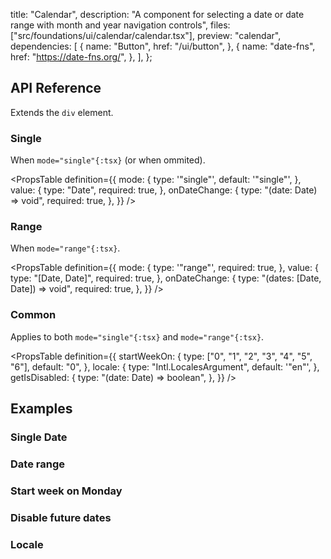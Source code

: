  title: "Calendar",
  description:
    "A component for selecting a date or date range with month and year navigation controls",
  files: ["src/foundations/ui/calendar/calendar.tsx"],
  preview: "calendar",
  dependencies: [
    {
      name: "Button",
      href: "/ui/button",
    },
    {
      name: "date-fns",
      href: "https://date-fns.org/",
    },
  ],
};

## API Reference

Extends the `div` element.

### Single

When `mode="single"{:tsx}` (or when ommited).

<PropsTable
  definition={{
    mode: {
      type: '"single"',
      default: '"single"',
    },
    value: {
      type: "Date",
      required: true,
    },
    onDateChange: {
      type: "(date: Date) => void",
      required: true,
    },
  }}
/>

### Range

When `mode="range"{:tsx}`.

<PropsTable
  definition={{
    mode: {
      type: '"range"',
      required: true,
    },
    value: {
      type: "[Date, Date]",
      required: true,
    },
    onDateChange: {
      type: "(dates: [Date, Date]) => void",
      required: true,
    },
  }}
/>

### Common

Applies to both `mode="single"{:tsx}` and `mode="range"{:tsx}`.

<PropsTable
  definition={{
    startWeekOn: {
      type: ["0", "1", "2", "3", "4", "5", "6"],
      default: "0",
    },
    locale: {
      type: "Intl.LocalesArgument",
      default: '"en"',
    },
    getIsDisabled: {
      type: "(date: Date) => boolean",
    },
  }}
/>

## Examples

### Single Date

<Preview slug="calendar" />

### Date range

<Preview slug="calendar-range" />

### Start week on Monday

<Preview slug="calendar-start-day" />

### Disable future dates

<Preview slug="calendar-disable-future" />

### Locale

<Preview slug="calendar-locale" />
